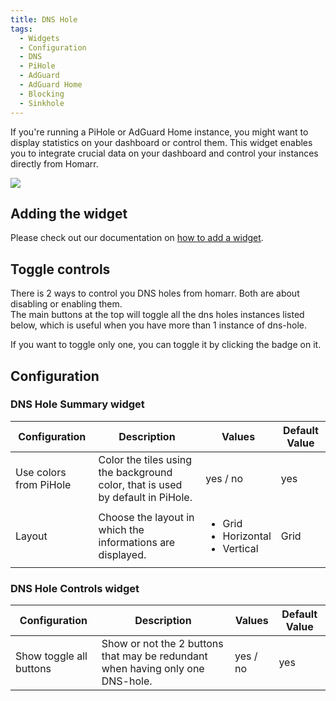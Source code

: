 ```yaml
---
title: DNS Hole
tags:
  - Widgets
  - Configuration
  - DNS
  - PiHole
  - AdGuard
  - AdGuard Home
  - Blocking
  - Sinkhole
---
```


If you're running a PiHole or AdGuard Home instance, you might want to display statistics on your dashboard or control them.
This widget enables you to integrate crucial data on your dashboard and control your instances directly from Homarr.

![](./img/screenshot.png)

## Adding the widget
Please check out our documentation on [how to add a widget](/docs/getting-started/after-the-installation#embed-integration-data-using-widgets).

## Toggle controls
There is 2 ways to control you DNS holes from homarr. Both are about disabling or enabling them. \
The main buttons at the top will toggle all the dns holes instances listed below, which is useful when you have more than 1 instance of dns-hole.

If you want to toggle only one, you can toggle it by clicking the badge on it.

## Configuration

### DNS Hole Summary widget

| Configuration          | Description                                                                    | Values                                                     | Default Value |
| ---------------------- | ------------------------------------------------------------------------------ | ---------------------------------------------------------- | ------------- |
| Use colors from PiHole | Color the tiles using the background color, that is used by default in PiHole. | yes / no                                                   | yes           |
| Layout                 | Choose the layout in which the informations are displayed.                     | <ul><li>Grid</li><li>Horizontal</li><li>Vertical</li></ul> | Grid          |

### DNS Hole Controls widget

| Configuration           | Description                                                                    | Values   | Default Value |
| ----------------------- | ------------------------------------------------------------------------------ | -------- | ------------- |
| Show toggle all buttons | Show or not the 2 buttons that may be redundant when having only one DNS-hole. | yes / no | yes           |
